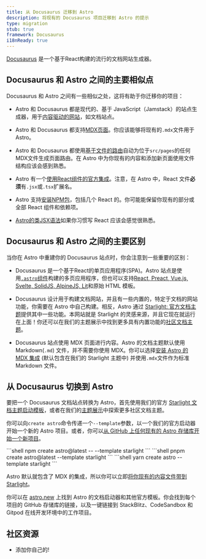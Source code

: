 ```yaml
---
title: 从 Docusaurus 迁移到 Astro
description: 将现有的 Docusaurus 项目迁移到 Astro 的提示
type: migration
stub: true
framework: Docusaurus
i18nReady: true
---
```



[Docusaurus](https://Docusaurus.io) 是一个基于React构建的流行的文档网站生成器。

## Docusaurus 和 Astro 之间的主要相似点

Docusaurus 和 Astro 之间有一些相似之处，这将有助于你迁移你的项目：

- Astro 和 Docusaurus 都是现代的、基于 JavaScript（Jamstack）的站点生成器，用于[内容驱动的网站](/zh-cn/concepts/why-astro/#内容驱动)，如文档站点。

- Astro 和 Docusaurus 都支持[MDX页面](/zh-cn/guides/markdown-content/)。你应该能够将现有的`.mdx`文件用于Astro。

- Astro 和 Docusaurus 都使用[基于文件的路由](/zh-cn/core-concepts/routing/)自动为位于`src/pages`的任何MDX文件生成页面路由。在 Astro 中为你现有的内容和添加新页面使用文件结构应该会感到熟悉。

- Astro 有一个[使用React组件的官方集成](/zh-cn/guides/integrations-guide/react/)。注意，在 Astro 中，React 文件**必须**有`.jsx`或`.tsx`扩展名。

- Astro 支持[安装NPM包](/zh-cn/guides/imports/#npm-包)，包括几个 React 的。你可能能保留你现有的部分或全部 React 组件和依赖项。

- [Astro的类JSX语法](/zh-cn/core-concepts/astro-components/#组件模板)如果你习惯写 React 应该会感觉很熟悉。

## Docusaurus 和 Astro 之间的主要区别

当你在 Astro 中重建你的 Docusaurus 站点时，你会注意到一些重要的区别：

- Docusaurus 是一个基于React的单页应用程序(SPA)。Astro 站点是使用[`.astro`组件](/zh-cn/core-concepts/astro-components/)构建的多页应用程序，但也可以支持[React, Preact, Vue.js, Svelte, SolidJS, AlpineJS, Lit](/zh-cn/core-concepts/framework-components/)和原始 HTML 模板。

- Docusaurus 设计用于构建文档网站，并且有一些内置的，特定于文档的网站功能，你需要在 Astro 中自己构建。相反，Astro 通过 [Starlight: 官方文档主题](https://starlight.astro.build)提供其中一些功能。本网站就是 Starlight 的灵感来源，并且它现在就运行在上面！你还可以在我们的主题展示中找到更多具有内置功能的[社区文档主题](https://astro.build/themes?search=&categories%5B%5D=docs)。


- Docusaurus 站点使用 MDX 页面进行内容。Astro 的文档主题默认使用 Markdown(`.md`) 文件，并不需要你使用 MDX。你可以选择[安装 Astro 的 MDX 集成](/zh-cn/guides/integrations-guide/mdx/) (默认包含在我们的 Starlight 主题中) 并使用`.mdx`文件作为标准 Markdown 文件。

## 从 Docusaurus 切换到 Astro

要把一个 Docusaurus 文档站点转换为 Astro，首先使用我们的官方 [Starlight 文档主题启动模板](https://starlight.astro.build)，或者在我们的[主题展示](https://astro.build/themes?search=&categories%5B%5D=docs)中探索更多社区文档主题。

你可以向`create astro`命令传递一个`--template`参数，以一个我们的官方启动器开始一个新的 Astro 项目。或者，你可以[从 GitHub 上任何现有的 Astro 存储库开始一个新项目](/zh-cn/install/auto/#入门模板)。

  <PackageManagerTabs>
    <Fragment slot="npm">
    ```shell
    npm create astro@latest -- --template starlight
    ```
    </Fragment>
    <Fragment slot="pnpm">
    ```shell
    pnpm create astro@latest --template starlight
    ```
    </Fragment>
    <Fragment slot="yarn">
    ```shell
    yarn create astro --template starlight
    ```
    </Fragment>
  </PackageManagerTabs>

Astro 默认就包含了 MDX 的集成，所以你可以立即[将你现有的内容文件带到 Starlight](https://starlight.astro.build/zh-cn/getting-started/#添加内容)。


你可以在 [astro.new](https://astro.new) 上找到 Astro 的文档启动器和其他官方模板。你会找到每个项目的 GitHub 存储库的链接，以及一键链接到 StackBlitz、CodeSandbox 和 Gitpod 在线开发环境中的工作项目。

## 社区资源

- 添加你自己的!
